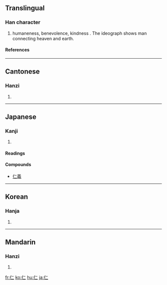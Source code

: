 {{see|忈}}

==Translingual==
===Han character===
{{Han char|rn=9|rad=人|as=02|sn=4|four=2121<sub>0</sub>|canj=人一一 (OMM)}}
# humaneness, benevolence, kindness . The ideograph shows man connecting heaven and earth.
====References====
{{Han ref|kx=0091.070|dkj=00349|dj=0193.010|hdz=10107.010|uh=4EC1|ud=20161|bh=A4AF|bd=42159}}
----

==Cantonese==
===Hanzi===
{{yue-hanzi|jyut=|y=yan4}}
# {{defn|Cantonese}}
----
==Japanese==
===Kanji===
{{ja-kanji|grade=6|rs=人02}}
# {{defn|Japanese}}
====Readings====
{{ja-readings|on=[[じん]] (jin), [[にん]] (nin), [[に]] (ni)|kun=[[ひと]] (hito), [[いつくしむ]] (itsukushimu)}}
====Compounds====
{{top4}}
*[[仁義]]
{{mid4}}
{{mid4}}
{{mid4}}
{{bottom}}
----

==Korean==
===Hanja===
{{ko-hanja|hangeul=인|rv=in|mr=in}}
# {{defn|Korean}}
----
==Mandarin==
===Hanzi===
{{cmn-hanzi|pin=[[jìn]] ([[jin4]]), [[rén]] ([[ren2]])|wg=chin<sup>4</sup>, jen<sup>2</sup>}}
# {{defn|Mandarin}}

[[fr:仁]]
[[ko:仁]]
[[hu:仁]]
[[ja:仁]]